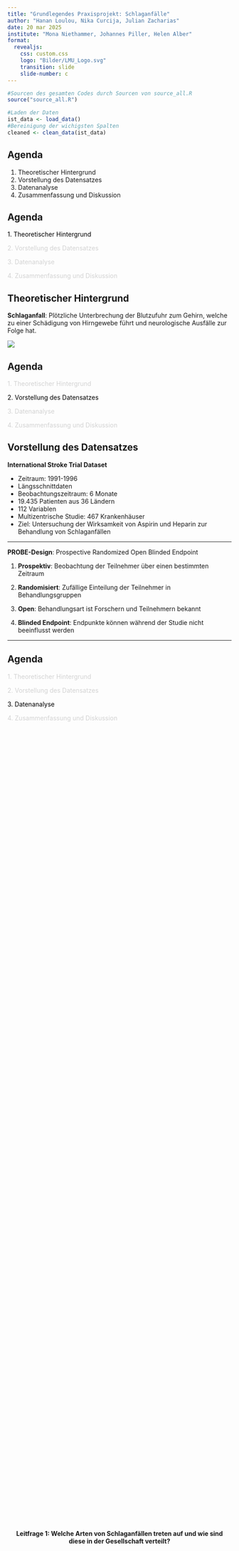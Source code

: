 ```yaml
---
title: "Grundlegendes Praxisprojekt: Schlaganfälle"
author: "Hanan Loulou, Nika Curcija, Julian Zacharias"
date: 20 mar 2025
institute: "Mona Niethammer, Johannes Piller, Helen Alber"
format: 
  revealjs:
    css: custom.css
    logo: "Bilder/LMU_Logo.svg"
    transition: slide
    slide-number: c
---
```


```r
#Sourcen des gesamten Codes durch Sourcen von source_all.R 
source("source_all.R")

```

```r
#Laden der Daten
ist_data <- load_data()
#Bereinigung der wichigsten Spalten
cleaned <- clean_data(ist_data)
```

## Agenda

1.  Theoretischer Hintergrund
2.  Vorstellung des Datensatzes
3.  Datenanalyse
4.  Zusammenfassung und Diskussion

## Agenda

::: incremental
[1. Theoretischer Hintergrund]{style="color:black;"}

[2. Vorstellung des Datensatzes]{style="color:lightgrey;"}

[3. Datenanalyse]{style="color:lightgrey;"}

[4. Zusammenfassung und Diskussion]{style="color:lightgray;"}
:::

## Theoretischer Hintergrund

**Schlaganfall**: Plötzliche Unterbrechung der Blutzufuhr zum Gehirn, welche zu einer Schädigung von Hirngewebe führt und neurologische Ausfälle zur Folge hat.

![](Bilder/schlaganfall-arten.jpg){.no-center}

## Agenda

::: incremental
[1. Theoretischer Hintergrund]{style="color:lightgray;"}

[2. Vorstellung des Datensatzes]{style="color:black;"}

[3. Datenanalyse]{style="color:lightgrey;"}

[4. Zusammenfassung und Diskussion]{style="color:lightgray;"}
:::

## Vorstellung des Datensatzes

**International Stroke Trial Dataset**

::: incremental
-   Zeitraum: 1991-1996
-   Längsschnittdaten
-   Beobachtungszeitraum: 6 Monate
-   19.435 Patienten aus 36 Ländern
-   112 Variablen
-   Multizentrische Studie: 467 Krankenhäuser
-   Ziel: Untersuchung der Wirksamkeit von Aspirin und Heparin zur Behandlung von Schlaganfällen
:::

------------------------------------------------------------------------

**PROBE-Design**: Prospective Randomized Open Blinded Endpoint

::: incremental
1.  **Prospektiv**: Beobachtung der Teilnehmer über einen bestimmten Zeitraum

2.  **Randomisiert**: Zufällige Einteilung der Teilnehmer in Behandlungsgruppen

3.  **Open**: Behandlungsart ist Forschern und Teilnehmern bekannt

4.  **Blinded Endpoint**: Endpunkte können während der Studie nicht beeinflusst werden
:::

------------------------------------------------------------------------

## Agenda

::: incremental
[1. Theoretischer Hintergrund]{style="color:lightgray;"}

[2. Vorstellung des Datensatzes]{style="color:lightgray;"}

[3. Datenanalyse]{style="color:black;"}

[4. Zusammenfassung und Diskussion]{style="color:lightgray;"}
:::

## 

::: {style="text-align: center; display: flex; justify-content: center; align-items: center; height: 90vh;"}
**Leitfrage 1: Welche Arten von Schlaganfällen treten auf und wie sind diese in der Gesellschaft verteilt?**
:::

## 

```r
barplot_stroke_types()
```

## 

::: {style="text-align: center; display: flex; justify-content: center; align-items: center; height: 90vh;"}
**Leitfrage 2: Unterscheiden sich die Schlaganfallkategorien hinsichtlich Alter, Geschlecht und anderen ausgewählten Variablen?**
:::

## 

```r
boxplots_age_distr_per_stroke_type()
```

## 

```r
barplot_sex_per_stroke_type()
```

## 

::: {style="text-align: center; display: flex; justify-content: center; align-items: center; height: 90vh;"}
**Leitfrage 3: Wie häufig sind wiederkehrende Schlaganfälle und wie unterscheiden sich diese hinsichtlich verschiedener Variablen?**
:::

## 

```r
plot_recurrence_overall()
```

## 

```r
plot_recurrence_by_type()
```


## 

```r
plot_recurrence_by_age_and_typ()
```

## 

```r
plot_recurrence_by_sex()
```


## 

```r
treatment_efficacy()
```

## 

```r
plot_recurrence_vs_treatment()
```

## 

```r
plot_outcome_by_medication()
```

## 

```r
patients_per_country()
```

## 

```r
survival_rate_with_survivors()
```

## Agenda

::: incremental
[1. Theoretischer Hintergrund]{style="color:lightgray;"}

[2. Vorstellung des Datensatzes]{style="color:lightgray;"}

[3. Datenanalyse]{style="color:lightgrey;"}

[4. Zusammenfassung und Diskussion]{style="color:black;"}
:::

## Zusammenfassung

::: incremental

- Häufigster Schlaganfalltyp: Ischämisch
- Auffällige Altersverteilung: überwiegend älteren Patienten
- Geringer Anteil an wiederkehrenden Schlaganfällen
- Behandlung mit Aspirin: geringerer Anteil an wiederkehrenden Schlaganfällen, höhere Überlebensrate
- Hoher Anteil der Patienten nach der Behandlung pflegebedürftig

:::

## Diskussion

::: incremental

- Keine genaue Trennung zwischen Pilotstudie und tatsächlicher Studie
- Mögliche Verfälschung der Ergebnisse durch Einnahme von Medikamenten vor Randomisierung 
- Unsicherheit bei Diagnose wegen Patienten mit fehlendem CT
- Nicht-repräsentative Verteilung der Schlaganfalltypen aufgrund der Auswahlkriterien

```r
# Länderbezogene Verzerrung? 
```


:::